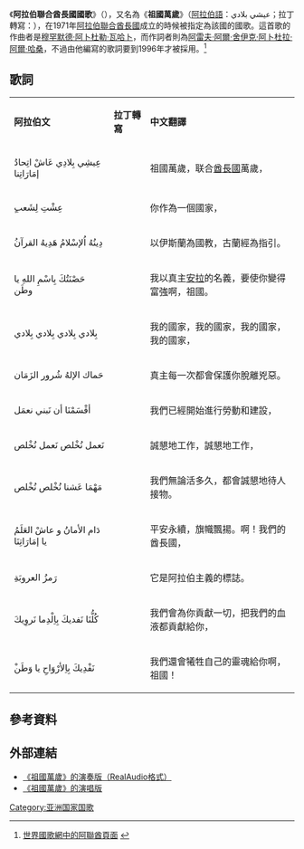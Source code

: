 {{noteTA
|T=zh-cn:祖国万岁 (阿联酋); zh-hk:祖國萬歲 (阿聯酋); zh-tw:祖國萬歲 (阿拉伯聯合大公國); zh-sg:祖国万岁 (阿拉伯酋长国);
|1=zh-cn:阿拉伯联合酋长国; zh-hk:阿拉伯聯合酋長國; zh-sg:阿拉伯酋长国; zh-tw:阿拉伯聯合大公國;
|2=zh-cn:阿联酋; zh-hk:阿聯酋; zh-sg:阿拉伯酋长国; zh-tw:阿拉伯聯合大公國;
}}
{{Otheruses|subject=[[阿拉伯聯合酋長國|阿拉伯聯合酋長國]]的[[國歌|國歌]]|other=“祖国万岁”的其他意思|祖国万岁}}
{{Infobox Anthem
|title         = عيشي بلادي
|transcription = Ishy Biladi
|chinese_title = 祖國萬歲
|image         =Emblem of the United Arab Emirates.svg
|image_size    =
|caption       =
|prefix        = 國歌
|country       = {{UAE}}
|author        = 阿雷夫·阿爾·舍伊克·阿卜杜拉·阿爾·哈桑
|lyrics_date   = 1996年
|composer      = [[穆罕默德·阿卜杜勒·瓦哈卜|穆罕默德·阿卜杜勒·瓦哈卜]]
|music_date    =
|adopted       = 1971年
|until         =
|sound         = "Ishy Bilady" performed by the United States Navy Band.oga
|sound_title   = 祖國萬歲（演奏版）
}}
《'''阿拉伯聯合酋長國國歌'''》（{{lang-ar|النشيد الوطني الإماراتي}}），又名為《'''祖國萬歲'''》（[[阿拉伯語|阿拉伯語]]：عيشي بلادي；拉丁轉寫：{{transl|ar|''' 'īšiy bilādī'''}}），在1971年[[阿拉伯聯合酋長國|阿拉伯聯合酋長國]]成立的時候被指定為該國的國歌。這首歌的作曲者是[[穆罕默德·阿卜杜勒·瓦哈卜|穆罕默德·阿卜杜勒·瓦哈卜]]，而作詞者則為[[阿雷夫·阿爾·舍伊克·阿卜杜拉·阿爾·哈桑|阿雷夫·阿爾·舍伊克·阿卜杜拉·阿爾·哈桑]]，不過由他編寫的歌詞要到1996年才被採用。<ref>[http://www.national-anthems.org/anthems/country/UNITED+ARAB+EMIRATES+ 世界國歌網中的阿聯酋頁面] {{Wayback|url=http://www.national-anthems.org/anthems/country/UNITED+ARAB+EMIRATES+ |date=20121105100007 }}{{en}}</ref>

== 歌詞 ==
{|class="wikitable"
|'''阿拉伯文''' || '''拉丁轉寫''' || '''中文翻譯'''
|-
|عِيشِي بِلادِي عَاشْ اتِحادُ إمَارَاتِنا||{{transl|ar|ʿīšiy bilādī,ʿaiš itiḥādu imārātinā}} || 祖國萬歲，联合[[阿拉伯聯合酋長國行政區劃|酋長國]]萬歲，
|-
|ٍعِشْتِ لِشَعب ||{{transl|ar|ʿišti lišʿabin}}|| 你作為一個國家，
|-
|ُدِينُهُ اُلإسْلامُ هَدِيهُ القرآن||{{transl|ar|dīnuhul islāmu haḏihul qurʾānu}}|| 以伊斯蘭為國教，古蘭經為指引。
|-
|حَصْنَتُكَ بِاسْمِ اللهِ يا وطَن||{{transl|ar|ḥaṣnatuka bismillahi yā waṭan}} || 我以真主[[安拉|安拉]]的名義，要使你變得富強啊，祖國。
|-
|بِلادي بِلادي بِلادي بِلادي || {{transl|ar|bilādīy, bilādīy, bilādīy, bilādīy,}} || 我的國家，我的國家，我的國家，我的國家，
|-
|حَماك الإلهُ شُرور الزَمَان|| {{transl|ar|ḥamāki illāhu šurūr az-zamāni}} || 真主每一次都會保護你脫離兇惡。
|-
|أقْسَمْنَا أن نَبني نعمَل||{{transl|ar|aqsamnā an nabnī naʿamalu}} || 我們已經開始進行勞動和建設，
|-
|نَعمل نُخْلص نَعمل نُخْلص|| {{transl|ar|naʿamalu nuḫliṣ naʿamal nuḫliṣ}}|| 誠懇地工作，誠懇地工作，
|-
|مَهْمَا عَشنا نُخْلص نُخْلص|| {{transl|ar|mahmā ʿašna nuḫliṣ nuḫliṣ}} || 我們無論活多久，都會誠懇地待人接物。
|-
|دَام الأمانُ و عاشْ العَلَمُ يا إمَارَاتِنَا|| {{transl|ar|dām alamānu wa ʿāš al-ʿalamu yā imārātinā}}|| 平安永續，旗幟飄揚。啊！我們的酋長國，
|-
|ِرَمزُ العروبَة|| {{transl|ar|ramzul ʿarūbati}} || 它是阿拉伯主義的標誌。
|-
|َكُلُّنَا نَفديكَ بِاِلْدِما نَروِيك||{{transl|ar|kullunā nafdīka bid-dimā nurwīka}} || 我們會為你貢獻一切，把我們的血液都貢獻給你，
|-
|ْنَفْدِيكَ بِاِلأرْوَاحِ يا وَطَن|| {{transl|ar|nafdīki bil-arwāḥi yā waṭan}}|| 我們還會犧牲自己的靈魂給你啊，祖國！
|}

== 參考資料 ==
{{Spoken Wikipedia|祖國萬歲 (阿聯酋) - zh-yue.ogg|2016年|2月7日|粵語}}
<references/>

== 外部連結 ==
* [http://news.bbc.co.uk/olmedia/735000/audio/_737620_uae.ram 《祖國萬歲》的演奏版（RealAudio格式）] {{Wayback|url=http://news.bbc.co.uk/olmedia/735000/audio/_737620_uae.ram |date=20210309182528 }}
* [http://users.atw.hu/szbszig/united%20emirates.htm 《祖國萬歲》的演唱版] {{Wayback|url=http://users.atw.hu/szbszig/united%20emirates.htm |date=20201026132551 }}

{{亞洲各国家和地區国歌}}

[[Category:亚洲国家国歌|Category:亚洲国家国歌]]